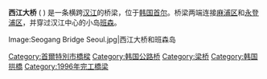 {{Infobox Korean name
|img=Seogang Bridge and Bukhansan from Bamseom.jpg
|caption=远眺[[北汉山|北汉山]]
|hangul=서강대교
|hanja=西江大橋
|rr=Seogang Daegyo
|mr=Sǒgang Taegyo
}}
'''西江大桥''' ( {{kor|諺=서강대교|漢=西江大橋|名=南|羅=Seogang Daegyo}} ) 是一条横跨[[漢江_(韓國)|汉江]]的桥梁，位于[[韩国|韩国]][[首尔|首尔]]。桥梁两端连接[[麻浦区|麻浦区]]和[[永登浦区|永登浦区]]，并穿过汉江中心的小岛[[班森|班森]]。
<gallery>
Image:Seogang Bridge Seoul.jpg|西江大桥和班森岛
</gallery>

{{coord|37|32|18|N|126|55|33|E|type:landmark|display=title}}

{{汉江大桥}}

[[Category:首爾特別市橋樑|Category:首爾特別市橋樑]]
[[Category:韩国公路桥|Category:韩国公路桥]]
[[Category:梁桥|Category:梁桥]]
[[Category:韩国拱橋|Category:韩国拱橋]]
[[Category:1996年完工橋梁|Category:1996年完工橋梁]]
{{South Korea-stub}}